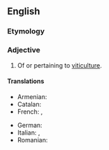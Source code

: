 ==English==

===Etymology===
{{suffix|en|viticulture|al}}

===Adjective===
{{en-adj|-}}

# Of or pertaining to [[viticulture]].

====Translations====
{{trans-top|of or pertaining to viticulture}}
* Armenian: {{t+|hy|խաղողագործական}}
* Catalan: {{t|ca|vitícola}}
* French: {{t+|fr|viticole|m|f}}, {{t+|fr|vinicole|m|f}}
{{trans-mid}}
* German: {{t+|de|Weinbau|alt=Weinbau-}}
* Italian: {{t|it|viticolo}}, {{t|it|vitivinicolo}}
* Romanian: {{t+|ro|viticol}}
{{trans-bottom}}